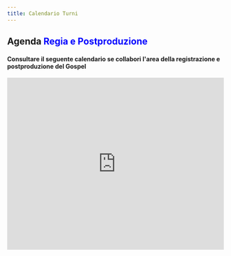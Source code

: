 ```yaml
---
title: Calendario Turni
---
```


## Agenda <font color='Blue'> Regia e Postproduzione </font>

#### Consultare il seguente calendario se collabori l'area della registrazione e postproduzione del Gospel

<div
  style={{ display: "flex", justifyContent: "center", alignItems: "center" }}
>
  <div style={{ flex: 1, padding: "16px" }}>
    <iframe
      src='https://calendar.google.com/calendar/embed?height=600&wkst=2&ctz=Europe%2FRome&showPrint=0&src=aXQuY2hyaXN0aWFuI2hvbGlkYXlAZ3JvdXAudi5jYWxlbmRhci5nb29nbGUuY29t&color=%230B8043'
      width='100%'
      height='400'
      frameborder='0'
    />
  </div>
</div>
